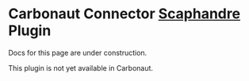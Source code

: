 
# Carbonaut Connector [Scaphandre](https://github.com/hubblo-org/scaphandre) Plugin

<Callout type="warning">
  Docs for this page are under construction.
</Callout>

This plugin is not yet available in Carbonaut.